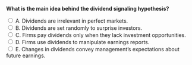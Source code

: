 ::: {.question-block}

<form onsubmit="event.preventDefault(); checkAnswer('module10_mcq_q9')" data-correct-answer="E">
<strong style="display: block;">What is the main idea behind the dividend signaling hypothesis?</strong>

<label><input type="radio" name="module10_mcq_q9" value="A"> A. Dividends are irrelevant in perfect markets.</label><br>
<label><input type="radio" name="module10_mcq_q9" value="B"> B. Dividends are set randomly to surprise investors.</label><br>
<label><input type="radio" name="module10_mcq_q9" value="C"> C. Firms pay dividends only when they lack investment opportunities.</label><br>
<label><input type="radio" name="module10_mcq_q9" value="D"> D. Firms use dividends to manipulate earnings reports.</label><br>
<label><input type="radio" name="module10_mcq_q9" value="E"> E. Changes in dividends convey management’s expectations about future earnings.</label><br>
</form>

<div id="feedback-module10_mcq_q9" class="feedback" data-status="" style="display:none;">
✅ E is correct. Under the dividend signaling hypothesis, increases or decreases in dividends reveal management’s private information about expected future profitability.
</div>

:::

